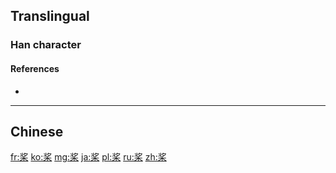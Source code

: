{{also|槳}}
==Translingual==

===Han character===
{{Han char|rn=75|rad=木|as=06|sn=10|four=|canj=中弓木 (LND)}}

====References====
* {{Han ref|kx=0526.211|hdz=21205.040|uh=6868|ud=26728}}

----

==Chinese==
{{zh-see|槳}}

[[fr:桨]]
[[ko:桨]]
[[mg:桨]]
[[ja:桨]]
[[pl:桨]]
[[ru:桨]]
[[zh:桨]]